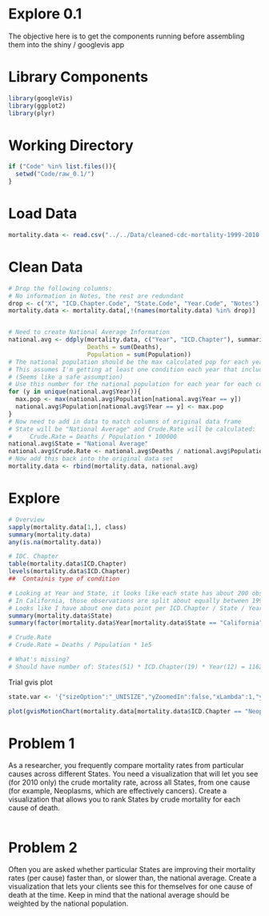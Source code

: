 Explore 0.1
========================================================

The objective here is to get the components running before assembling them into the shiny / googlevis app

# Library Components
```r
library(googleVis)
library(ggplot2)
library(plyr)
```

# Working Directory
```r
if ("Code" %in% list.files()){
  setwd("Code/raw_0.1/")
}
```


# Load Data
```r
mortality.data <- read.csv("../../Data/cleaned-cdc-mortality-1999-2010.csv")
```

# Clean Data
```r
# Drop the following columns:
# No information in Notes, the rest are redundant
drop <- c("X", "ICD.Chapter.Code", "State.Code", "Year.Code", "Notes")
mortality.data <- mortality.data[,!(names(mortality.data) %in% drop)]


# Need to create National Average Information
national.avg <- ddply(mortality.data, c("Year", "ICD.Chapter"), summarize,
                      Deaths = sum(Deaths),
                      Population = sum(Population))
# The national population should be the max calculated pop for each year.
# This assumes I'm getting at least one condition each year that includes all States.
# (Seems like a safe assumption)
# Use this number for the national population for each year for each condition
for (y in unique(national.avg$Year)){
  max.pop <- max(national.avg$Population[national.avg$Year == y])
  national.avg$Population[national.avg$Year == y] <- max.pop
}
# Now need to add in data to match columns of original data frame
# State will be "National Average" and Crude.Rate will be calculated:
#     Crude.Rate = Deaths / Population * 100000
national.avg$State = "National Average"
national.avg$Crude.Rate <- national.avg$Deaths / national.avg$Population * 1e5
# Now add this back into the original data set
mortality.data <- rbind(mortality.data, national.avg)
```

# Explore

```r
# Overview
sapply(mortality.data[1,], class)
summary(mortality.data)
any(is.na(mortality.data))

# IDC. Chapter
table(mortality.data$ICD.Chapter)
levels(mortality.data$ICD.Chapter)
##  Containis type of condition

# Looking at Year and State, it looks like each state has about 200 observations
# In California, those observations are split about equally between 1999 - 2010
# Looks like I have about one data point per ICD.Chapter / State / Year
summary(mortality.data$State)
summary(factor(mortality.data$Year[mortality.data$State == "California"]))

# Crude.Rate
# Crude.Rate = Deaths / Population * 1e5

# What's missing?
# Should have number of: States(51) * ICD.Chapter(19) * Year(12) = 11628 worth of data. Only have 9961


```


Trial gvis plot
```r
state.var <- '{"sizeOption":"_UNISIZE","yZoomedIn":false,"xLambda":1,"yZoomedDataMin":0,"dimensions":{"iconDimensions":["dim0"]},"xZoomedDataMax":52,"xZoomedIn":false,"iconType":"VBAR","time":"2010","xAxisOption":"5","showTrails":false,"duration":{"timeUnit":"Y","multiplier":1},"uniColorForNonSelected":false,"playDuration":15000,"iconKeySettings":[{"key":{"dim0":"National Average"},"LabelX":-91,"LabelY":-90},{"key":{"dim0":"California"}},{"key":{"dim0":"New York"},"LabelX":-15,"LabelY":-61},{"key":{"dim0":"West Virginia"}}],"orderedByY":false,"nonSelectedAlpha":0.4,"xZoomedDataMin":0,"colorOption":"_UNIQUE_COLOR","yAxisOption":"5","orderedByX":true,"yZoomedDataMax":300,"yLambda":1};'

plot(gvisMotionChart(mortality.data[mortality.data$ICD.Chapter == "Neoplasms",], "State", "Year", options = list(width = 600, height = 400, state = state.var)))
```



# Problem 1
As a researcher, you frequently compare mortality rates from particular causes across different States. You need a visualization that will let you see (for 2010 only) the crude mortality rate, across all States, from one cause (for example, Neoplasms, which are effectively cancers). Create a visualization that allows you to rank States by crude mortality for each cause of death.

```r

```



# Problem 2
Often you are asked whether particular States are improving their mortality rates (per cause) faster than, or slower than, the national average. Create a visualization that lets your clients see this for themselves for one cause of death at the time. Keep in mind that the national average should be weighted by the national population.


